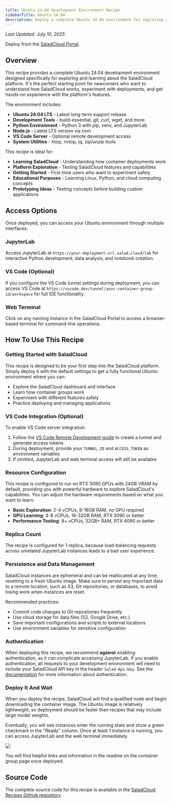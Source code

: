 ```yaml
---
title: Ubuntu 24.04 Development Environment Recipe
sidebarTitle: Ubuntu 24.04
description: Deploy a complete Ubuntu 24.04 environment for exploring and learning about the SaladCloud platform.
---
```


_Last Updated: July 10, 2025_

<Tip>Deploy from the [SaladCloud Portal](https://portal.salad.com).</Tip>

## Overview

This recipe provides a complete Ubuntu 24.04 development environment designed specifically for exploring and learning
about the SaladCloud platform. It's the perfect starting point for newcomers who want to understand how SaladCloud
works, experiment with deployments, and get hands-on experience with the platform's features.

The environment includes:

- **Ubuntu 24.04 LTS** - Latest long-term support release
- **Development Tools** - build-essential, git, curl, wget, and more
- **Python Environment** - Python 3 with pip, venv, and JupyterLab
- **Node.js** - Latest LTS version via nvm
- **VS Code Server** - Optional remote development access
- **System Utilities** - htop, nvtop, jq, zip/unzip tools

This recipe is ideal for:

- **Learning SaladCloud** - Understanding how container deployments work
- **Platform Exploration** - Testing SaladCloud features and capabilities
- **Getting Started** - First-time users who want to experiment safely
- **Educational Purposes** - Learning Linux, Python, and cloud computing concepts
- **Prototyping Ideas** - Testing concepts before building custom applications

## Access Options

Once deployed, you can access your Ubuntu environment through multiple interfaces:

### JupyterLab

Access JupyterLab at `https://your-deployment-url.salad.cloud/lab` for interactive Python development, data analysis,
and notebook creation.

### VS Code (Optional)

If you configure the VS Code tunnel settings during deployment, you can access VS Code at
`https://vscode.dev/tunnel/your-container-group-id/workspace` for full IDE functionality.

### Web Terminal

Click on any running instance in the SaladCloud Portal to access a browser-based terminal for command-line operations.

## How To Use This Recipe

### Getting Started with SaladCloud

This recipe is designed to be your first step into the SaladCloud platform. Simply deploy it with the default settings
to get a fully functional Ubuntu environment where you can:

- Explore the SaladCloud dashboard and interface
- Learn how container groups work
- Experiment with different features safely
- Practice deploying and managing applications

### VS Code Integration (Optional)

To enable VS Code server integration:

1. Follow the
   [VS Code Remote Development guide](/container-engine/tutorials/development-tools/vscode-remote-development#create-a-tunnel-and-generate-access-tokens)
   to create a tunnel and generate access tokens
2. During deployment, provide your `TUNNEL_ID` and `ACCESS_TOKEN` as environment variables
3. If omitted, JupyterLab and web terminal access will still be available

### Resource Configuration

This recipe is configured to run on RTX 3090 GPUs with 24GB VRAM by default, providing you with powerful hardware to
explore SaladCloud's capabilities. You can adjust the hardware requirements based on what you want to learn:

- **Basic Exploration**: 2-4 vCPUs, 8-16GB RAM, no GPU required
- **GPU Learning**: 4-8 vCPUs, 16-32GB RAM, RTX 3090 or better
- **Performance Testing**: 8+ vCPUs, 32GB+ RAM, RTX 4090 or better

### Replica Count

The recipe is configured for 1 replica, because load-balancing requests across unrelated JupyterLab instances leads to a
bad user experience.

### Persistence and Data Management

<Warning>
  SaladCloud instances are ephemeral and can be reallocated at any time, resetting to a fresh Ubuntu image. Make sure to
  persist any important data to a remote location, such as S3, Git repositories, or databases, to avoid losing work when
  instances are reset.
</Warning>

Recommended practices:

- Commit code changes to Git repositories frequently
- Use cloud storage for data files (S3, Google Drive, etc.)
- Save important configurations and scripts to external locations
- Use environment variables for sensitive configuration

### Authentication

When deploying this recipe, we recommend **against** enabling authentication, as it can complicate accessing JupyterLab.
If you enable authentication, all requests to your development environment will need to include your SaladCloud API key
in the header `Salad-Api-Key`. See the [documentation](/container-engine/how-to-guides/gateway/sending-requests) for more information
about authentication.

### Deploy It And Wait

When you deploy the recipe, SaladCloud will find a qualified node and begin downloading the container image. The Ubuntu
image is relatively lightweight, so deployment should be faster than recipes that may include large model weights.

Eventually, you will see instances enter the running state and show a green checkmark in the "Ready" column. Once at
least 1 instance is running, you can access JupyterLab and the web terminal immediately.

![](/container-engine/images/ubuntu-deploy.png)

You will find helpful links and information in the readme on the container group page once deployed.

## Source Code

The complete source code for this recipe is available in the
[SaladCloud Recipes GitHub repository](https://github.com/SaladTechnologies/salad-recipes/tree/master/recipes/ubuntu).
